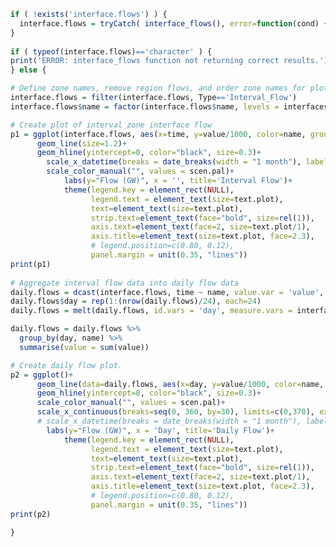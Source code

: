 
```r

if ( !exists('interface.flows') ) {
  interface.flows = tryCatch( interface_flows(), error=function(cond) {return('ERROR: interface_flows query not returning correct results.')})
}
  
if ( typeof(interface.flows)=='character' ) { 
print('ERROR: interface_flows function not returning correct results.')
} else {

# Define zone names, remove region flows, and order zone names for plotting.
interface.flows = filter(interface.flows, Type=='Interval_Flow') 
interface.flows$name = factor(interface.flows$name, levels = interfaces) 

# Create plot of interval zone interface flow
p1 = ggplot(interface.flows, aes(x=time, y=value/1000, color=name, group=name))+
      geom_line(size=1.2)+
      geom_hline(yintercept=0, color="black", size=0.3)+
        scale_x_datetime(breaks = date_breaks(width = "1 month"), labels = date_format("%b"), expand = c(0, 0))+
        scale_color_manual("", values = scen.pal)+
            labs(y="Flow (GW)", x = '', title='Interval Flow')+
            theme(legend.key = element_rect(NULL),
                  legend.text = element_text(size=text.plot),
                  text=element_text(size=text.plot),
                  strip.text=element_text(face="bold", size=rel(1)),
                  axis.text=element_text(face=2, size=text.plot/1),
                  axis.title=element_text(size=text.plot, face=2.3),
                  # legend.position=c(0.80, 0.12),
                  panel.margin = unit(0.35, "lines"))
print(p1)
 
# Aggregate interval flow data into daily flow data
daily.flows = dcast(interface.flows, time ~ name, value.var = 'value', fun.aggregate=mean)
daily.flows$day = rep(1:(nrow(daily.flows)/24), each=24)
daily.flows = melt(daily.flows, id.vars = 'day', measure.vars = interfaces, variable.name = 'name')

daily.flows = daily.flows %>%
  group_by(day, name) %>%
  summarise(value = sum(value))

# Create daily flow plot.
p2 = ggplot()+
      geom_line(data=daily.flows, aes(x=day, y=value/1000, color=name, group=name), size=1.2)+
      geom_hline(yintercept=0, color="black", size=0.3)+
      scale_color_manual("", values = scen.pal)+
      scale_x_continuous(breaks=seq(0, 360, by=30), limits=c(0,370), expand=c(0,0))+
      # scale_x_datetime(breaks = date_breaks(width = "1 month"), labels = date_format("%b %d\n%I %p"), expand = c(0, 0))+
        labs(y="Flow (GW)", x = 'Day', title='Daily Flow')+
            theme(legend.key = element_rect(NULL),
                  legend.text = element_text(size=text.plot),
                  text=element_text(size=text.plot),
                  strip.text=element_text(face="bold", size=rel(1)),
                  axis.text=element_text(face=2, size=text.plot/1),
                  axis.title=element_text(size=text.plot, face=2.3),
                  # legend.position=c(0.80, 0.12),
                  panel.margin = unit(0.35, "lines"))
print(p2)

}
```
